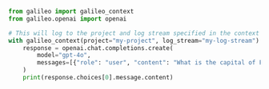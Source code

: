 ```python Python
from galileo import galileo_context
from galileo.openai import openai

# This will log to the project and log stream specified in the context manager
with galileo_context(project="my-project", log_stream="my-log-stream"):
    response = openai.chat.completions.create(
        model="gpt-4o",
        messages=[{"role": "user", "content": "What is the capital of France?"}]
    )
    print(response.choices[0].message.content) 
```